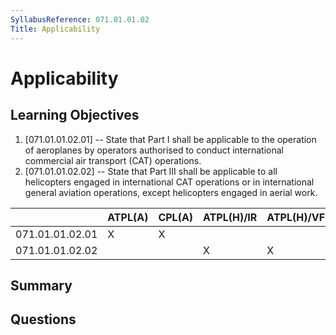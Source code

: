 ```yaml
---
SyllabusReference: 071.01.01.02
Title: Applicability
---
```


# Applicability

## Learning Objectives

1. [071.01.01.02.01] -- State that Part I shall be applicable to the operation
   of aeroplanes by operators authorised to conduct international commercial air
   transport (CAT) operations.
2. [071.01.01.02.02] -- State that Part III shall be applicable to all
   helicopters engaged in international CAT operations or in international
   general aviation operations, except helicopters engaged in aerial work.

|                 | ATPL(A) | CPL(A) | ATPL(H)/IR | ATPL(H)/VFR | CPL(H) | IR  | CBIR(A) |
| --------------- | ------- | ------ | ---------- | ----------- | ------ | --- | ------- |
| 071.01.01.02.01 | X       | X      |            |             |        |     |         |
| 071.01.01.02.02 |         |        | X          | X           | X      |     |         |

## Summary

## Questions

